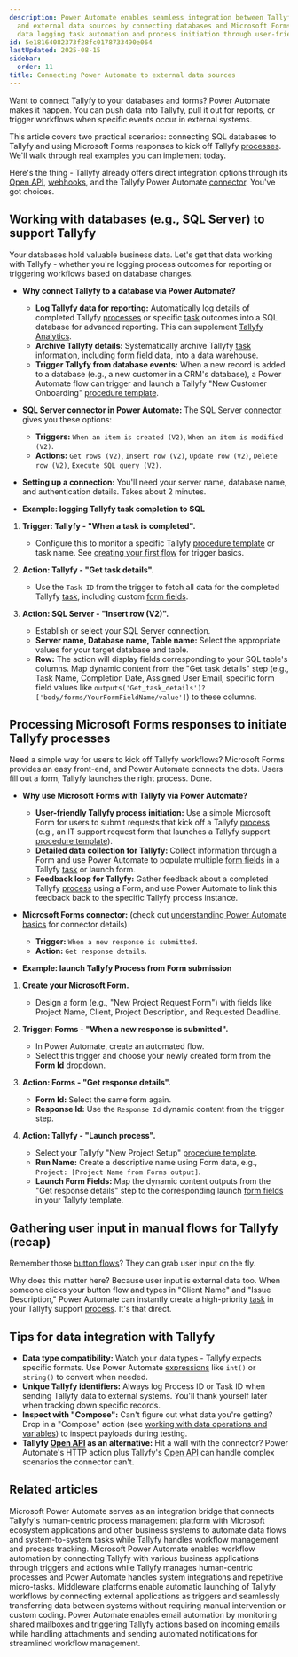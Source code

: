 ```yaml
---
description: Power Automate enables seamless integration between Tallyfy processes
  and external data sources by connecting databases and Microsoft Forms while supporting
  data logging task automation and process initiation through user-friendly interfaces.
id: 5e18164082373f28fc0178733490e064
lastUpdated: 2025-08-15
sidebar:
  order: 11
title: Connecting Power Automate to external data sources
---
```



Want to connect Tallyfy to your databases and forms? Power Automate makes it happen. You can push data into Tallyfy, pull it out for reports, or trigger workflows when specific events occur in external systems.

This article covers two practical scenarios: connecting SQL databases to Tallyfy and using Microsoft Forms responses to kick off Tallyfy [processes](/products/pro/tracking-and-tasks/processes/). We'll walk through real examples you can implement today.

Here's the thing - Tallyfy already offers direct integration options through its [Open API](/products/pro/integrations/open-api/), [webhooks](/products/pro/integrations/webhooks/), and the Tallyfy Power Automate [connector](/products/pro/integrations/middleware/power-automate/how-can-i-integrate-tallyfy-with-microsoft-power-automate/). You've got choices.

## Working with databases (e.g., SQL Server) to support Tallyfy

Your databases hold valuable business data. Let's get that data working with Tallyfy - whether you're logging process outcomes for reporting or triggering workflows based on database changes.

*   **Why connect Tallyfy to a database via Power Automate?**
    *   **Log Tallyfy data for reporting:** Automatically log details of completed Tallyfy [processes](/products/pro/tracking-and-tasks/processes/) or specific [task](/products/pro/tracking-and-tasks/tasks/) outcomes into a SQL database for advanced reporting. This can supplement [Tallyfy Analytics](/products/pro/integrations/analytics/).
    *   **Archive Tallyfy details:** Systematically archive Tallyfy [task](/products/pro/tracking-and-tasks/tasks/) information, including [form field](/products/pro/tracking-and-tasks/tasks/what-are-form-fields-in-tallyfy/) data, into a data warehouse.
    *   **Trigger Tallyfy from database events:** When a new record is added to a database (e.g., a new customer in a CRM's database), a Power Automate flow can trigger and launch a Tallyfy "New Customer Onboarding" [procedure template](/products/pro/documenting/templates/).

*   **SQL Server connector in Power Automate:**
    The SQL Server [connector](/products/pro/integrations/middleware/power-automate/understanding-power-automate-basics/) gives you these options:
    *   **Triggers:** `When an item is created (V2)`, `When an item is modified (V2)`.
    *   **Actions:** `Get rows (V2)`, `Insert row (V2)`, `Update row (V2)`, `Delete row (V2)`, `Execute SQL query (V2)`.

*   **Setting up a connection:** You'll need your server name, database name, and authentication details. Takes about 2 minutes.

*   **Example: logging Tallyfy task completion to SQL**

<Steps>

1.  **Trigger: Tallyfy - "When a task is completed".**
	*   Configure this to monitor a specific Tallyfy [procedure template](/products/pro/documenting/templates/) or task name. See [creating your first flow](/products/pro/integrations/middleware/power-automate/creating-your-first-flow-in-power-automate/) for trigger basics.

2.  **Action: Tallyfy - "Get task details".**
	*   Use the `Task ID` from the trigger to fetch all data for the completed Tallyfy [task](/products/pro/tracking-and-tasks/tasks/), including custom [form fields](/products/pro/tracking-and-tasks/tasks/what-are-form-fields-in-tallyfy/).

3.  **Action: SQL Server - "Insert row (V2)".**
	*   Establish or select your SQL Server connection.
	*   **Server name, Database name, Table name:** Select the appropriate values for your target database and table.
	*   **Row:** The action will display fields corresponding to your SQL table's columns. Map dynamic content from the "Get task details" step (e.g., Task Name, Completion Date, Assigned User Email, specific form field values like `outputs('Get_task_details')?['body/forms/YourFormFieldName/value']`) to these columns.



</Steps>

## Processing Microsoft Forms responses to initiate Tallyfy processes

Need a simple way for users to kick off Tallyfy workflows? Microsoft Forms provides an easy front-end, and Power Automate connects the dots. Users fill out a form, Tallyfy launches the right process. Done.

*   **Why use Microsoft Forms with Tallyfy via Power Automate?**
    *   **User-friendly Tallyfy process initiation:** Use a simple Microsoft Form for users to submit requests that kick off a Tallyfy [process](/products/pro/tracking-and-tasks/processes/) (e.g., an IT support request form that launches a Tallyfy support [procedure template](/products/pro/documenting/templates/)).
    *   **Detailed data collection for Tallyfy:** Collect information through a Form and use Power Automate to populate multiple [form fields](/products/pro/tracking-and-tasks/tasks/what-are-form-fields-in-tallyfy/) in a Tallyfy [task](/products/pro/tracking-and-tasks/tasks/) or launch form.
    *   **Feedback loop for Tallyfy:** Gather feedback about a completed Tallyfy [process](/products/pro/tracking-and-tasks/processes/) using a Form, and use Power Automate to link this feedback back to the specific Tallyfy process instance.

*   **Microsoft Forms connector:** (check out [understanding Power Automate basics](/products/pro/integrations/middleware/power-automate/understanding-power-automate-basics/) for connector details)
    *   **Trigger:** `When a new response is submitted`.
    *   **Action:** `Get response details`.

*   **Example: launch Tallyfy Process from Form submission**

<Steps>

1.  **Create your Microsoft Form.**
	*   Design a form (e.g., "New Project Request Form") with fields like Project Name, Client, Project Description, and Requested Deadline.

2.  **Trigger: Forms - "When a new response is submitted".**
	*   In Power Automate, create an automated flow.
	*   Select this trigger and choose your newly created form from the **Form Id** dropdown.

3.  **Action: Forms - "Get response details".**
	*   **Form Id:** Select the same form again.
	*   **Response Id:** Use the `Response Id` dynamic content from the trigger step.



4.  **Action: Tallyfy - "Launch process".**
	*   Select your Tallyfy "New Project Setup" [procedure template](/products/pro/documenting/templates/).
	*   **Run Name:** Create a descriptive name using Form data, e.g., `Project: [Project Name from Forms output]`.
	*   **Launch Form Fields:** Map the dynamic content outputs from the "Get response details" step to the corresponding launch [form fields](/products/pro/tracking-and-tasks/tasks/what-are-form-fields-in-tallyfy/) in your Tallyfy template.

</Steps>

## Gathering user input in manual flows for Tallyfy (recap)

Remember those [button flows](/products/pro/integrations/middleware/power-automate/triggering-flows-manually-button-flows/)? They can grab user input on the fly.

Why does this matter here? Because user input is external data too. When someone clicks your button flow and types in "Client Name" and "Issue Description," Power Automate can instantly create a high-priority [task](/products/pro/tracking-and-tasks/tasks/) in your Tallyfy support [process](/products/pro/tracking-and-tasks/processes/). It's that direct.

## Tips for data integration with Tallyfy

*   **Data type compatibility:** Watch your data types - Tallyfy expects specific formats. Use Power Automate [expressions](/products/pro/integrations/middleware/power-automate/advanced-conditions-and-expressions/) like `int()` or `string()` to convert when needed.
*   **Unique Tallyfy identifiers:** Always log Process ID or Task ID when sending Tallyfy data to external systems. You'll thank yourself later when tracking down specific records.
*   **Inspect with "Compose":** Can't figure out what data you're getting? Drop in a "Compose" action (see [working with data operations and variables](/products/pro/integrations/middleware/power-automate/working-with-data-operations-and-variables/)) to inspect payloads during testing.
*   **Tallyfy [Open API](/products/pro/integrations/open-api/) as an alternative:** Hit a wall with the connector? Power Automate's HTTP action plus Tallyfy's [Open API](/products/pro/integrations/open-api/) can handle complex scenarios the connector can't.


## Related articles
<CardGrid>
<LinkTitleCard header="<b>Middleware > Power Automate</b>" href="/products/pro/integrations/middleware/power-automate/" > Microsoft Power Automate serves as an integration bridge that connects Tallyfy's human-centric process management platform with Microsoft ecosystem applications and other business systems to automate data flows and system-to-system tasks while Tallyfy handles workflow management and process tracking. </LinkTitleCard>
<LinkTitleCard header="<b>Power Automate > Understanding Power Automate basics</b>" href="/products/pro/integrations/middleware/power-automate/understanding-power-automate-basics/" > Microsoft Power Automate enables workflow automation by connecting Tallyfy with various business applications through triggers and actions while Tallyfy manages human-centric processes and Power Automate handles system integrations and repetitive micro-tasks. </LinkTitleCard>
<LinkTitleCard header="<b>Triggers > Launch via middleware</b>" href="/products/pro/launching/triggers/via-middleware/" > Middleware platforms enable automatic launching of Tallyfy workflows by connecting external applications as triggers and seamlessly transferring data between systems without requiring manual intervention or custom coding. </LinkTitleCard>
<LinkTitleCard header="<b>Power Automate > Working with email automation in Power Automate</b>" href="/products/pro/integrations/middleware/power-automate/working-with-email-automation-in-power-automate/" > Power Automate enables email automation by monitoring shared mailboxes and triggering Tallyfy actions based on incoming emails while handling attachments and sending automated notifications for streamlined workflow management. </LinkTitleCard>
</CardGrid>
